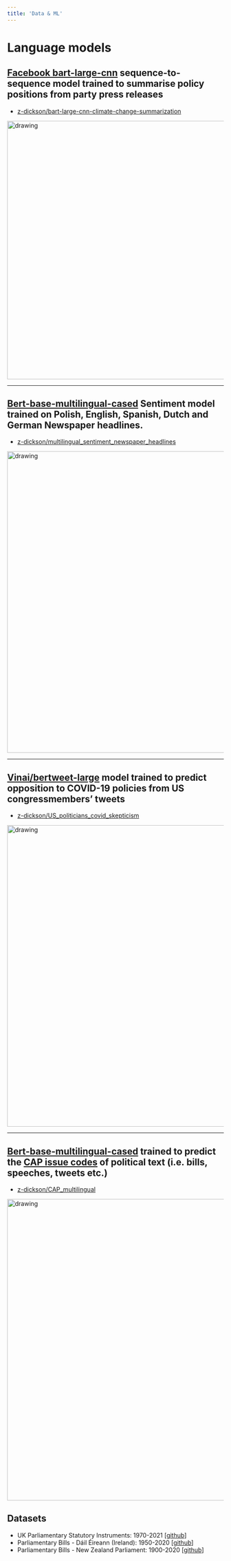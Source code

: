 ```yaml
---
title: 'Data & ML'
---
```





# Language models 

## [Facebook bart-large-cnn](https://huggingface.co/facebook/bart-large-cnn) sequence-to-sequence model trained to summarise policy positions from party press releases
   - [z-dickson/bart-large-cnn-climate-change-summarization](https://huggingface.co/z-dickson/bart-large-cnn-climate-change-summarization)
 
 
<img src="assets/climate_change_party_positions_no_nuclear.png" alt="drawing" width="600" class="center"/>

---

## [Bert-base-multilingual-cased](https://huggingface.co/bert-base-multilingual-cased) Sentiment model trained on Polish, English, Spanish, Dutch and German Newspaper headlines.
   - [z-dickson/multilingual_sentiment_newspaper_headlines](https://huggingface.co/z-dickson/multilingual_sentiment_newspaper_headlines)
   
<img src="assets/attention_to_borders_newspapers.png" alt="drawing" width="700" class="center"/>

---


## [Vinai/bertweet-large](https://huggingface.co/vinai/bertweet-large) model trained to predict opposition to COVID-19 policies from US congressmembers' tweets 
   -  [z-dickson/US_politicians_covid_skepticism](https://huggingface.co/z-dickson/US_politicians_covid_skepticism)

<img src="assets/infected_timeseries.png" alt="drawing" width="700" class="center"/>

---
   
## [Bert-base-multilingual-cased](https://huggingface.co/bert-base-multilingual-cased) trained to predict the [CAP issue codes](https://www.comparativeagendas.net/pages/master-codebook) of political text (i.e. bills, speeches, tweets etc.)
   - [z-dickson/CAP_multilingual](https://huggingface.co/z-dickson/CAP_multilingual)

<img src="assets/confusion_matrix.png" alt="drawing" width="700" class="center"/>


## Datasets 


 + UK Parliamentary Statutory Instruments: 1970-2021 [[github](https://github.com/z-dickson/UK_statutory_instruments)]
 + Parliamentary Bills - Dáil Éireann (Ireland): 1950-2020 [[github](https://github.com/z-dickson/parliamentary_bills)]
 + Parliamentary Bills - New Zealand Parliament: 1900-2020 [[github](https://github.com/z-dickson/parliamentary_bills)]




<br>
<br>

    
::: {.column-page-inset .text-center}
```{=html}
<a class="btn btn-outline", href="https://twitter.com/sachary_" target="_blank" rel="noopener noreferrer">
    <i class="bi bi-twitter" role='img' aria-label='Twitter'></i>
</a>
<a class="btn btn-outline", href="https://github.com/z-dickson/" target="_blank" rel="noopener noreferrer">
    <i class="bi bi-github" role='img' aria-label='Github'></i>
</a>
<a class="btn btn-outline", href="https://www.linkedin.com/in/zachary-dickson-934b1381/" target="_blank" rel="noopener noreferrer">
    <i class="bi bi-linkedin" role='img' aria-label='LinkedIn'></i>
</a>
<a class="btn btn-outline", href="mailto:z.dickson@lse.ac.uk" target="_blank" rel="noopener noreferrer">
    <i class="ai bi-envelope" role='img' aria-label='email'></i>
    </a>

</a>
```
:::
